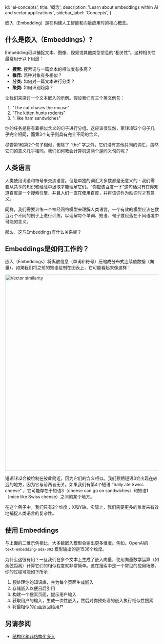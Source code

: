 
  id: 'ai-concepts',
  title: '概念',
  description: 'Learn about embeddings within AI and vector applications.',
  sidebar_label: 'Concepts',
}

嵌入（Embedding）是在构建人工智能和向量应用时的核心概念。

## 什么是嵌入（Embeddings）?

Embedding可以捕捉文本、图像、视频或其他类型信息的“相关性”。这种相关性最常用于以下用途：

- **搜索:** 搜索词与一篇文本的相似度有多高？
- **推荐:** 两种对象有多相似？
- **分类:** 如何对一篇文本进行分类？
- **聚类:** 如何识别趋势？

让我们来探讨一个文本嵌入的示例。假设我们有三个英文例句：

1. "The cat chases the mouse"
2. "The kitten hunts rodents"
3. "I like ham sandwiches"

你的任务是将有着相似含义的句子进行分组。这应该很显然，第1和第2个句子几乎完全相同，而第3个句子则具有完全不同的含义。

尽管第1和第2个句子相似，但除了 “the” 字之外，它们没有其他共同的词汇。虽然它们的意义几乎相同。我们如何教会计算机这两个是同义句的呢？

## 人类语言

人类使用词语和符号来交流语言。但是单独的词汇大多数都是无意义的 - 我们需要从共享的知识和经验中汲取才能理解它们。“你应该百度一下”这句话只有在你知道百度是一个搜索引擎，并且人们一直在使用百度，并将该词作为动词时才有意义。

同样，我们需要训练一个神经网络模型来理解人类语言。一个有效的模型应该在数百万个不同的例子上进行训练，以理解每个单词、短语、句子或段落在不同语境中可能的含义。

那么，这与Embeddings有什么关系呢？

## Embeddings是如何工作的？

嵌入（Embeddings）将离散信息（单词和符号）压缩成分布式连续值数据（向量）。如果我们将之前的短语绘制在图表上，它可能看起来像这样：

<img src="/docs/img/ai/vector-similarity.png" alt="Vector similarity" width="640" height="640" />

短语1和2会被绘制在彼此附近，因为它们的含义相似。我们预期短语3会出现在较远的地方，因为它与前两者无关。如果我们有第4个短语 “Sally ate Swiss cheese” ，它可能存在于短语3（cheese can go on sandwiches）和短语1（mice like Swiss cheese）之间的某个地方。

在这个例子中，我们只有2个维度：X和Y轴。实际上，我们需要更多的维度来有效地捕捉人类语言的复杂性。

## 使用 Embeddings

与上面的二维示例相比，大多数嵌入模型会输出更多维度。例如，OpenAI的 `text-embedding-ada-002` 模型输出的是1536个维度。

为什么这很有用？一旦我们在多个文本上生成了嵌入向量，使用向量数学运算（如余弦距离）计算它们的相似程度就非常简单。这在搜索中是一个常见的应用场景。你的过程可能如下所示：

1. 预处理你的知识库，并为每个页面生成嵌入
2. 存储嵌入以便日后引用
3. 构建一个搜索页面，提示用户输入
4. 获取用户的输入，生成一次性嵌入，然后对你预处理的嵌入执行相似性搜索
5. 将最相似的页面返回给用户

## 另请参阅

- [结构化和非结构化嵌入](/docs/guides/ai/structured-unstructured)


